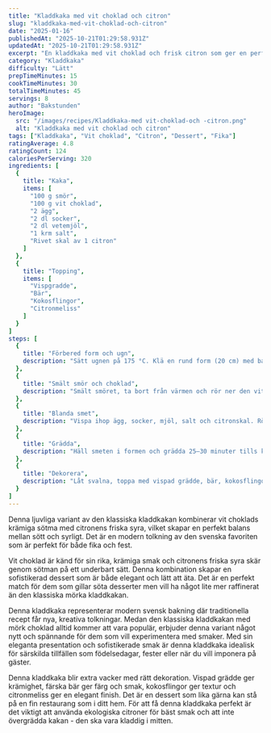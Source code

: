 ```yaml
---
title: "Kladdkaka med vit choklad och citron"
slug: "kladdkaka-med-vit-choklad-och-citron"
date: "2025-01-16"
publishedAt: "2025-10-21T01:29:58.931Z"
updatedAt: "2025-10-21T01:29:58.931Z"
excerpt: "En kladdkaka med vit choklad och frisk citron som ger en perfekt balans mellan sötma och syra. En ljuvlig dessert till fika eller fest."
category: "Kladdkaka"
difficulty: "Lätt"
prepTimeMinutes: 15
cookTimeMinutes: 30
totalTimeMinutes: 45
servings: 8
author: "Bakstunden"
heroImage:
  src: "/images/recipes/Kladdkaka-med vit-choklad-och -citron.png"
  alt: "Kladdkaka med vit choklad och citron"
tags: ["Kladdkaka", "Vit choklad", "Citron", "Dessert", "Fika"]
ratingAverage: 4.8
ratingCount: 124
caloriesPerServing: 320
ingredients: [
  {
    title: "Kaka",
    items: [
      "100 g smör",
      "100 g vit choklad",
      "2 ägg",
      "2 dl socker",
      "2 dl vetemjöl",
      "1 krm salt",
      "Rivet skal av 1 citron"
    ]
  },
  {
    title: "Topping",
    items: [
      "Vispgradde",
      "Bär",
      "Kokosflingor",
      "Citronmeliss"
    ]
  }
]
steps: [
  {
    title: "Förbered form och ugn",
    description: "Sätt ugnen på 175 °C. Klä en rund form (20 cm) med bakplåtspapper och smöra kanterna."
  },
  {
    title: "Smält smör och choklad",
    description: "Smält smöret, ta bort från värmen och rör ner den vita chokladen tills den smält."
  },
  {
    title: "Blanda smet",
    description: "Vispa ihop ägg, socker, mjöl, salt och citronskal. Rör ner chokladblandningen till en jämn smet."
  },
  {
    title: "Grädda",
    description: "Häll smeten i formen och grädda 25–30 minuter tills kakan är kladdig i mitten."
  },
  {
    title: "Dekorera",
    description: "Låt svalna, toppa med vispad grädde, bär, kokosflingor och citronmeliss."
  }
]
---
```


Denna ljuvliga variant av den klassiska kladdkakan kombinerar vit choklads krämiga sötma med citronens friska syra, vilket skapar en perfekt balans mellan sött och syrligt. Det är en modern tolkning av den svenska favoriten som är perfekt för både fika och fest.

Vit choklad är känd för sin rika, krämiga smak och citronens friska syra skär genom sötman på ett underbart sätt. Denna kombination skapar en sofistikerad dessert som är både elegant och lätt att äta. Det är en perfekt match för dem som gillar söta desserter men vill ha något lite mer raffinerat än den klassiska mörka kladdkakan.

Denna kladdkaka representerar modern svensk bakning där traditionella recept får nya, kreativa tolkningar. Medan den klassiska kladdkakan med mörk choklad alltid kommer att vara populär, erbjuder denna variant något nytt och spännande för dem som vill experimentera med smaker. Med sin eleganta presentation och sofistikerade smak är denna kladdkaka idealisk för särskilda tillfällen som födelsedagar, fester eller när du vill imponera på gäster.

Denna kladdkaka blir extra vacker med rätt dekoration. Vispad grädde ger krämighet, färska bär ger färg och smak, kokosflingor ger textur och citronmeliss ger en elegant finish. Det är en dessert som lika gärna kan stå på en fin restaurang som i ditt hem. För att få denna kladdkaka perfekt är det viktigt att använda ekologiska citroner för bäst smak och att inte övergrädda kakan - den ska vara kladdig i mitten.

